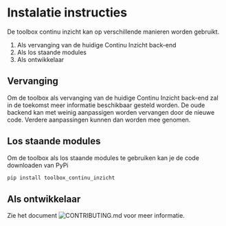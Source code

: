 # Instalatie instructies

De toolbox continu inzicht kan op verschillende manieren worden gebruikt.

1. Als vervanging van de huidige Continu Inzicht back-end
1. Als los staande modules
1. Als ontwikkelaar


## Vervanging


Om de toolbox als vervanging van de huidige Continu Inzicht back-end zal in de toekomst meer informatie beschikbaar gesteld worden.
De oude backend kan met weinig aanpassigen worden vervangen door de nieuwe code. Verdere aanpassingen kunnen dan worden mee genomen. 

## Los staande modules

Om de toolbox als los staande modules te gebruiken kan je de code downloaden van PyPi

```python
pip install toolbox_continu_inzicht
```

## Als ontwikkelaar

Zie het document ![CONTRIBUTING.md](https://github.com/continu-inzicht/toolbox-continu-inzicht) voor meer informatie. 